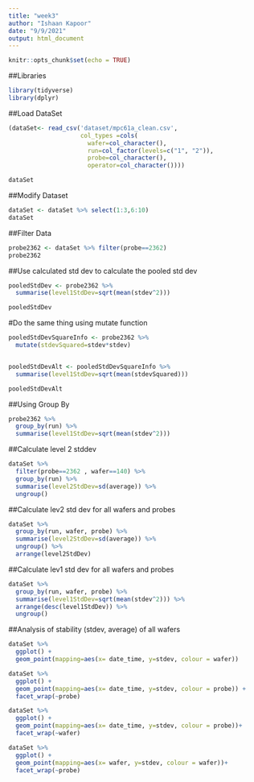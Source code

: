 ```yaml
---
title: "week3"
author: "Ishaan Kapoor"
date: "9/9/2021"
output: html_document
---
```


```r
knitr::opts_chunk$set(echo = TRUE)
```


##Libraries
```r
library(tidyverse)
library(dplyr)
```

##Load DataSet
```r
(dataSet<- read_csv('dataset/mpc61a_clean.csv', 
                    col_types =cols(
                      wafer=col_character(), 
                      run=col_factor(levels=c("1", "2")),
                      probe=col_character(), 
                      operator=col_character())))

dataSet
```

##Modify Dataset
```r
dataSet <- dataSet %>% select(1:3,6:10)
dataSet
```


##Filter Data
```r
probe2362 <- dataSet %>% filter(probe==2362)
probe2362
```


##Use calculated std dev to calculate the pooled std dev

```r
pooledStdDev <- probe2362 %>% 
  summarise(level1StdDev=sqrt(mean(stdev^2)))

pooledStdDev
```

#Do the same thing using mutate function
```r
pooledStdDevSquareInfo <- probe2362 %>% 
  mutate(stdevSquared=stdev*stdev)


pooledStdDevAlt <- pooledStdDevSquareInfo %>% 
  summarise(level1StdDev=sqrt(mean(stdevSquared)))

pooledStdDevAlt

```

##Using Group By
```r
probe2362 %>%
  group_by(run) %>%
  summarise(level1StdDev=sqrt(mean(stdev^2)))
```

##Calculate level 2 stddev
```r
dataSet %>%
  filter(probe==2362 , wafer==140) %>%
  group_by(run) %>%
  summarise(level2StdDev=sd(average)) %>%
  ungroup()
```

##Calculate lev2 std dev for all wafers and probes
```r
dataSet %>%
  group_by(run, wafer, probe) %>%
  summarise(level2StdDev=sd(average)) %>%
  ungroup() %>%
  arrange(level2StdDev)
```

##Calculate lev1 std dev for all wafers and probes
```r
dataSet %>%
  group_by(run, wafer, probe) %>%
  summarise(level1StdDev=sqrt(mean(stdev^2))) %>%
  arrange(desc(level1StdDev)) %>%
  ungroup()
```

##Analysis of stability (stdev, average) of all wafers
```r
dataSet %>%
  ggplot() +
  geom_point(mapping=aes(x= date_time, y=stdev, colour = wafer))

dataSet %>%
  ggplot() +
  geom_point(mapping=aes(x= date_time, y=stdev, colour = probe)) +
  facet_wrap(~probe)

dataSet %>%
  ggplot() +
  geom_point(mapping=aes(x= date_time, y=stdev, colour = probe))+
  facet_wrap(~wafer)

dataSet %>%
  ggplot() +
  geom_point(mapping=aes(x= wafer, y=stdev, colour = wafer))+
  facet_wrap(~probe)
```



